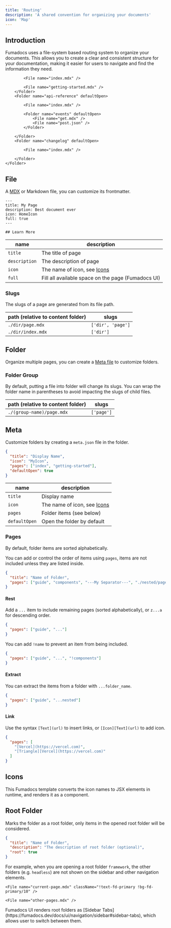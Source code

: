 ```yaml
---
title: 'Routing'
description: 'A shared convention for organizing your documents'
icon: 'Map'
---
```


## Introduction

Fumadocs uses a file-system based routing system to organize your documents. This allows you to create a clear and consistent structure for your documentation, making it easier for users to navigate and find the information they need.

<Files>
    <Folder name="content/docs (content directory)" defaultOpen>
        <Folder name="ui" defaultOpen>

            <File name="index.mdx" />

            <File name="getting-started.mdx" />
        </Folder>
        <Folder name="api-reference" defaultOpen>

            <File name="index.mdx" />

            <Folder name="events" defaultOpen>
                <File name="get.mdx" />
                <File name="post.json" />
            </Folder>

        </Folder>
        <Folder name="changelog" defaultOpen>

            <File name="index.mdx" />

        </Folder>
    </Folder>

</Files>

## File

A [MDX](https://mdxjs.com) or Markdown file, you can customize its frontmatter.

```mdx
---
title: My Page
description: Best document ever
icon: HomeIcon
full: true
---

## Learn More
```

| name          | description                                        |
| ------------- | -------------------------------------------------- |
| `title`       | The title of page                                  |
| `description` | The description of page                            |
| `icon`        | The name of icon, see [Icons](#icons)              |
| `full`        | Fill all available space on the page (Fumadocs UI) |

### Slugs

The slugs of a page are generated from its file path.

| path (relative to content folder) | slugs             |
| --------------------------------- | ----------------- |
| `./dir/page.mdx`                  | `['dir', 'page']` |
| `./dir/index.mdx`                 | `['dir']`         |

## Folder

Organize multiple pages, you can create a [Meta file](#meta) to customize folders.

### Folder Group

By default, putting a file into folder will change its slugs.
You can wrap the folder name in parentheses to avoid impacting the slugs of child files.

| path (relative to content folder) | slugs      |
| --------------------------------- | ---------- |
| `./(group-name)/page.mdx`         | `['page']` |

## Meta

Customize folders by creating a `meta.json` file in the folder.

```json title="meta.json"
{
  "title": "Display Name",
  "icon": "MyIcon",
  "pages": ["index", "getting-started"],
  "defaultOpen": true
}
```

| name          | description                           |
| ------------- | ------------------------------------- |
| `title`       | Display name                          |
| `icon`        | The name of icon, see [Icons](#icons) |
| `pages`       | Folder items (see below)              |
| `defaultOpen` | Open the folder by default            |

### Pages

By default, folder items are sorted alphabetically.

You can add or control the order of items using `pages`, items are not included unless they are listed inside.

```json title="meta.json"
{
  "title": "Name of Folder",
  "pages": ["guide", "components", "---My Separator---", "./nested/page"]
}
```

<Files>
  <File name="meta.json" />

<File name="guide.mdx" />

<File name="components.mdx" />

  <File name="nested/page.mdx" />
</Files>

#### Rest

Add a `...` item to include remaining pages (sorted alphabetically), or `z...a` for descending order.

```json title="meta.json"
{
  "pages": ["guide", "..."]
}
```

You can add `!name` to prevent an item from being included.

```json title="meta.json"
{
  "pages": ["guide", "...", "!components"]
}
```

#### Extract

You can extract the items from a folder with `...folder_name`.

```json title="meta.json"
{
  "pages": ["guide", "...nested"]
}
```

#### Link

Use the syntax `[Text](url)` to insert links, or `[Icon][Text](url)` to add icon.

```json title="meta.json"
{
  "pages": [
    "[Vercel](https://vercel.com)",
    "[Triangle][Vercel](https://vercel.com)"
  ]
}
```

## Icons

This Fumadocs template converts the icon names to JSX elements in runtime, and renders it as a component.

## Root Folder

Marks the folder as a root folder, only items in the opened root folder will be considered.

```json title="meta.json"
{
  "title": "Name of Folder",
  "description": "The description of root folder (optional)",
  "root": true
}
```

For example, when you are opening a root folder `framework`, the other folders (e.g. `headless`) are not shown on the sidebar and other navigation elements.

<Files>
  <Folder name="framework" defaultOpen>
    <File name="index.mdx" />

    <File name="current-page.mdx" className="!text-fd-primary !bg-fd-primary/10" />

    <File name="other-pages.mdx" />

  </Folder>

  <Folder name="headless (hidden)" className="opacity-50" disabled defaultOpen>
    <File name="my-page.mdx" />
  </Folder>
</Files>

<Callout title="Fumadocs UI">
  Fumadocs UI renders root folders as [Sidebar
  Tabs](https://fumadocs.dev/docs/ui/navigation/sidebar#sidebar-tabs), which
  allows user to switch between them.
</Callout>
